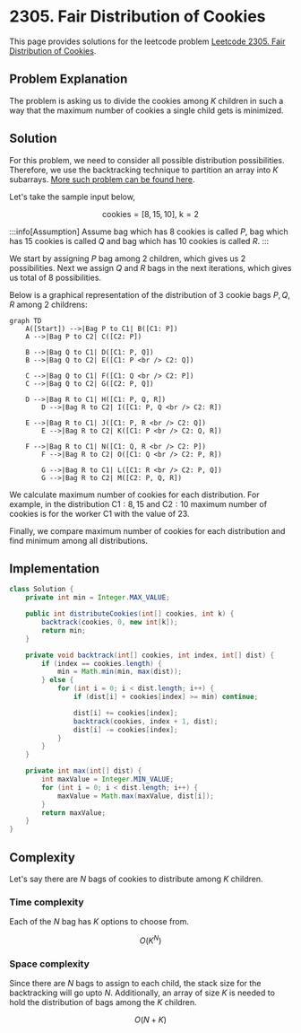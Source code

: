
# 2305. Fair Distribution of Cookies

This page provides solutions for the leetcode problem [Leetcode 2305. Fair Distribution of Cookies](https://leetcode.com/problems/fair-distribution-of-cookies/description/).

## Problem Explanation 

The problem is asking us to divide the cookies among $K$ children in such a way that the maximum number of cookies a single child gets is minimized.

## Solution

For this problem, we need to consider all possible distribution possibilities. Therefore, we use the backtracking technique to partition an array into $K$ subarrays. [More such problem can be found here](/backtracking/partition-array-into-k-subarrays).


Let's take the sample input below,

$$
\text{cookies} = [8,15,10], \ \text{k} = 2
$$

:::info[Assumption]
Assume bag which has $8$ cookies is called $P$, bag which has $15$ cookies is called $Q$ and bag which has $10$ cookies is called $R$.
:::

We start by assigning $P$ bag among $2$ children, which gives us $2$ possibilities. Next we assign $Q$ and $R$ bags in the next iterations, which gives us total of $8$ possibilities.

Below is a graphical representation of the distribution of $3$ cookie bags $P, Q, R$ among $2$ childrens: 

<div style={{textAlign:"center"}}>

```mermaid
graph TD
    A([Start]) -->|Bag P to C1| B([C1: P])
    A -->|Bag P to C2| C([C2: P])
	
    B -->|Bag Q to C1| D([C1: P, Q])
    B -->|Bag Q to C2| E([C1: P <br /> C2: Q])

    C -->|Bag Q to C1| F([C1: Q <br /> C2: P])
    C -->|Bag Q to C2| G([C2: P, Q])

    D -->|Bag R to C1| H([C1: P, Q, R])
		D -->|Bag R to C2| I([C1: P, Q <br /> C2: R])

    E -->|Bag R to C1| J([C1: P, R <br /> C2: Q])
		E -->|Bag R to C2| K([C1: P <br /> C2: Q, R])

    F -->|Bag R to C1| N([C1: Q, R <br /> C2: P])
		F -->|Bag R to C2| O([C1: Q <br /> C2: P, R])

		G -->|Bag R to C1| L([C1: R <br /> C2: P, Q])
		G -->|Bag R to C2| M([C2: P, Q, R])
``` 
</div>

We calculate maximum number of cookies for each distribution. For example, in the distribution $\text{C1}: 8, 15$ and $\text{C2}:10$ maximum number of cookies is for the worker $\text{C1}$ with the value of $23$. 

Finally, we compare maximum number of cookies for each distribution and find minimum among all distributions.


## Implementation
<Tabs>
  <TabItem value="Java" label="Java" default>

```java
class Solution {
    private int min = Integer.MAX_VALUE;

    public int distributeCookies(int[] cookies, int k) {
        backtrack(cookies, 0, new int[k]);
        return min;
    }

    private void backtrack(int[] cookies, int index, int[] dist) {
        if (index == cookies.length) {
            min = Math.min(min, max(dist));
        } else {
            for (int i = 0; i < dist.length; i++) {
                if (dist[i] + cookies[index] >= min) continue;

                dist[i] += cookies[index]; 
                backtrack(cookies, index + 1, dist);
                dist[i] -= cookies[index];
            }
        }
    }

    private int max(int[] dist) {
        int maxValue = Integer.MIN_VALUE;
        for (int i = 0; i < dist.length; i++) {
            maxValue = Math.max(maxValue, dist[i]);
        }
        return maxValue;
    }
}
```
</TabItem>
</Tabs>


## Complexity

Let's say there are $N$ bags of cookies to distribute among $K$ children.

### Time complexity 

Each of the $N$ bag has $K$ options to choose from.

$$
O(K ^ N)
$$



### Space complexity

Since there are $N$ bags to assign to each child, the stack size for the backtracking will go upto $N$. Additionally, an array of size $K$ is needed to hold the distribution of bags among the $K$ children.

$$
O(N + K)
$$

